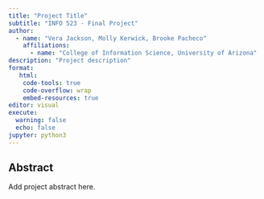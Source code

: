 ```yaml
---
title: "Project Title"
subtitle: "INFO 523 - Final Project"
author: 
  - name: "Vera Jackson, Molly Kerwick, Brooke Pacheco"
    affiliations:
      - name: "College of Information Science, University of Arizona"
description: "Project description"
format:
   html:
    code-tools: true
    code-overflow: wrap
    embed-resources: true
editor: visual
execute:
  warning: false
  echo: false
jupyter: python3
---
```


## Abstract

Add project abstract here.